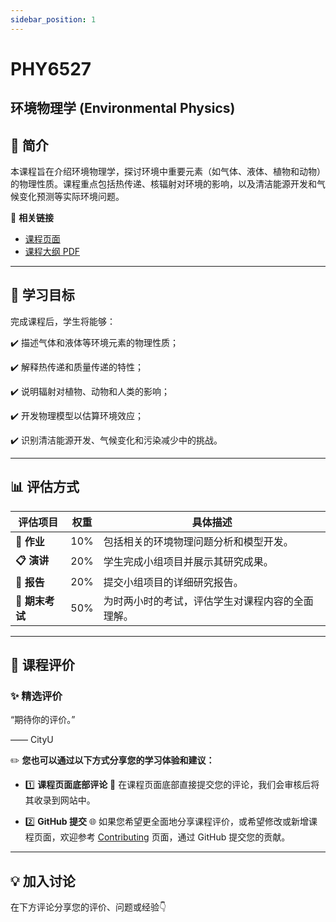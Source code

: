 ```yaml
---
sidebar_position: 1
---
```


# PHY6527
## 环境物理学 (Environmental Physics)

## **📘 简介**
本课程旨在介绍环境物理学，探讨环境中重要元素（如气体、液体、植物和动物）的物理性质。课程重点包括热传递、核辐射对环境的影响，以及清洁能源开发和气候变化预测等实际环境问题。

🔗 **相关链接**
- [课程页面](https://www.cityu.edu.hk/catalogue/pg/202425/course/PHY6527.htm)
- [课程大纲 PDF](https://www.cityu.edu.hk/catalogue/pg/202425/course/PHY6527.pdf)

---

## **🎯 学习目标**

完成课程后，学生将能够：

✔️ 描述气体和液体等环境元素的物理性质；

✔️ 解释热传递和质量传递的特性；

✔️ 说明辐射对植物、动物和人类的影响；

✔️ 开发物理模型以估算环境效应；

✔️ 识别清洁能源开发、气候变化和污染减少中的挑战。

---

## **📊 评估方式**

| **评估项目**          | **权重** | **具体描述**                                                                                       |
|----------------------|---------|---------------------------------------------------------------------------------------------------|
| **📂 作业**           | 10%      | 包括相关的环境物理问题分析和模型开发。                                                                |
| **📋 演讲**           | 20%      | 学生完成小组项目并展示其研究成果。                                                                    |
| **📂 报告**           | 20%      | 提交小组项目的详细研究报告。                                                                          |
| **📝 期末考试**       | 50%      | 为时两小时的考试，评估学生对课程内容的全面理解。                                                        |

---

## **💬 课程评价**

### ✨ **精选评价**
<div className={commentStyles.commentBox}>
    <p className={commentStyles.commentText}>
        “期待你的评价。”
    </p>
    <p className={commentStyles.commentAuthor}>—— CityU</p>
</div>

✏️ **您也可以通过以下方式分享您的学习体验和建议：**

- 1️⃣ **课程页面底部评论**
💬 在课程页面底部直接提交您的评论，我们会审核后将其收录到网站中。

- 2️⃣ **GitHub 提交**
🌐 如果您希望更全面地分享课程评价，或希望修改或新增课程页面，欢迎参考 [Contributing](/contributing) 页面，通过 GitHub 提交您的贡献。

---

## **💡 加入讨论**

在下方评论分享您的评价、问题或经验👇
<Utterances />
